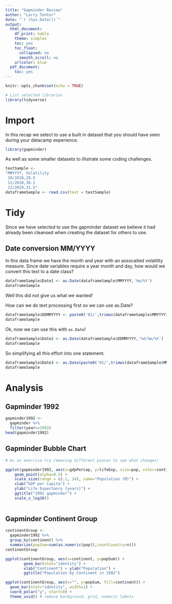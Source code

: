 ```yaml
---
title: "Gapminder Review"
author: "Larry Tentor"
date: "`r (Sys.Date())`"
output:
  html_document:
    df_print: kable
    theme: simplex
    toc: yes
    toc_float:
      collapsed: no
      smooth_scroll: no
    urlcolor: blue
  pdf_document:
    toc: yes
---
```


```r
knitr::opts_chunk$set(echo = TRUE)
```

```r
# List selected libraries
library(tidyverse)
```

# Import

In this recap we select to use a built in dataset that you should have seen during your datacamp experience.

```r
library(gapminder)
```

As well as some smaller datasets to illistrate some coding challenges.

```r
textSample <- 
"MMYYYY, Volatility
 10/2018,29.5
 11/2018,30.1
 12/2019,31.5"
dataframeSample <- read.csv(text = textSample)
```

# Tidy

Since we have selected to use the gapminder dataset we believe it had already been cleansed when creating the dataset for others to use.

## Date conversion MM/YYYY

In this data frame we have the month and year with an assocaited volatility measure.  Since date variables require a year month and day, how would we convert this text to a date class?

```r
dataframeSample$Date1 <- as.Date(dataframeSample$MMYYYY,'%m/%Y')
dataframeSample
```
Well this did not give us what we wanted!

How can we do text processing first so we can use as.Date?

```r
dataframeSample$DDMMYYYY <- paste0('01/',trimws(dataframeSample$MMYYYY))
dataframeSample
```

Ok, now we can use this with `as.Date`!

```r
dataframeSample$Date2 <- as.Date(dataframeSample$DDMMYYYY,'%d/%m/%Y')
dataframeSample
```

So simplifying all this effort into one statement.

```r
dataframeSample$Date3 <- as.Date(paste0('01/',trimws(dataframeSample$MMYYYY)),'%d/%m/%Y')
dataframeSample
```


# Analysis


## Gapminder 1992

```r
gapminder1992 <-
  gapminder %>%
  filter(year==1992)
head(gapminder1992)
```

## Gapminder Bubble Chart

```r
# As an exercise try removing different pieces to see what changes!

ggplot(gapminder1992, aes(x=gdpPercap, y=lifeExp, size=pop, color=continent)) +
    geom_point(alpha=0.5) +
    scale_size(range = c(.1, 24), name="Population (M)") + 
    xlab("GDP per Capita") + 
    ylab("Life Expectancy [years]") + 
    ggtitle("1992 gapminder") +
    scale_x_log10()
  
```
## Gapminder Continent Group

```r
continentGroup <-
  gapminder1992 %>% 
  group_by(continent) %>% 
  summarize(popSum=sum(as.numeric(pop)),countCountry=n())
continentGroup
```

```r
ggplot(continentGroup, aes(x=continent, y=popSum)) +
        geom_bar(stat="identity") +
        xlab("Continent") + ylab("Population") +
        ggtitle("Population by Continent in 1992")
```


```r

ggplot(continentGroup, aes(x="", y=popSum, fill=continent)) +
  geom_bar(stat="identity", width=1) +
  coord_polar("y", start=0) +
  theme_void() # remove background, grid, numeric labels

```


